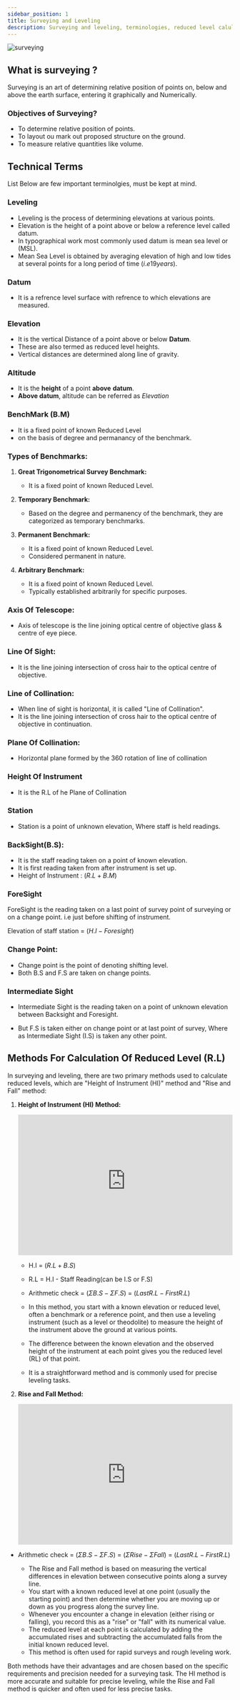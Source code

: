 ```yaml
---
sidebar_position: 1
title: Surveying and Leveling
description: Surveying and leveling, terminologies, reduced level calulation methods.
---
```





<AltSlashPopup/>



![surveying](../assets/surveying_diagram.png)
## What is surveying ?

Surveying is an art of determining relative position of points on, below and above the earth surface, entering it graphically and Numerically.

### Objectives of Surveying?

- To determine relative position of points.
- To layout ou mark out proposed structure on the ground. 
- To measure relative quantities like volume.

## Technical Terms 
List Below are few important terminolgies, must be kept at mind.
### Leveling
- Leveling is the process of determining elevations at various points.
- Elevation is the height of a point above or below a reference level called datum.
- In typographical work most commonly used datum is mean sea level or (MSL).
- Mean Sea Level is obtained by averaging elevation of high and low tides at several points for a long period of time $(i.e 19 years)$.

### Datum
- It is a refrence level surface with refrence to which elevations are measured.

### Elevation
- It is the vertical Distance of a point above or below **Datum**.
- These are also termed as reduced level heights.
- Vertical distances are determined along line of gravity.

### Altitude
- It is the **height** of a point **above** **datum**.
- **Above datum**, altitude can be referred as *Elevation*

### BenchMark (B.M)
- It is a fixed point of known Reduced Level
- on the basis of degree and permanancy of the benchmark. 

### Types of Benchmarks:

1. **Great Trigonometrical Survey Benchmark:**  
   - It is a fixed point of known Reduced Level.

2. **Temporary Benchmark:**  
   - Based on the degree and permanency of the benchmark, they are categorized as temporary benchmarks.

3. **Permanent Benchmark:**  
   - It is a fixed point of known Reduced Level.
   - Considered permanent in nature.

4. **Arbitrary Benchmark:**  
   - It is a fixed point of known Reduced Level.
   - Typically established arbitrarily for specific purposes.

### Axis Of Telescope:
-  Axis of telescope is the line joining optical centre of objective glass & centre of eye piece.

### Line Of Sight:
- It is the line joining intersection of cross hair to the optical centre of objective.

### Line of Collination:
- When line of sight is horizontal, it is called "Line of Collination".
- It is the line joining intersection of cross hair to the optical centre of objective in continuation.

### Plane Of Collination:
- Horizontal plane formed by the 360 rotation of line of collination 

### Height Of Instrument
- It is the R.L of he Plane of Collination

### Station
- Station is a point of unknown elevation, Where staff is held readings.
  
### BackSight(B.S):
- It is the staff reading taken on a point of known elevation.
- It is first reading taken from after instrument is set up.
- Height of Instrument : $(R.L + B.M)$

### ForeSight
ForeSight is the reading taken on a last point of survey point of surveying or on a change point. i.e just before shifting of instrument.

Elevation of staff station = $(H.I - Foresight)$

### Change Point:
- Change point is the point of denoting shifting level.
- Both B.S and F.S are taken on change points.

### Intermediate Sight 
- Intermediate Sight is the reading taken on a point of unknown elevation between Backsight and Foresight.

- But F.S is taken either on change point or at last point of survey, Where as Intermediate Sight (I.S) is taken any other point.

## Methods For Calculation Of Reduced Level (R.L)

In surveying and leveling, there are two primary methods used to calculate reduced levels, which are "Height of Instrument (HI)" method and "Rise and Fall" method:

1. **Height of Instrument (HI) Method:**

    <iframe width="100%" height="315" src="https://www.youtube-nocookie.com/embed/kiOJR_lO-UY?si=ThdUGnMfQENDf0NL" title="YouTube video player" frameborder="0" allow="accelerometer; autoplay; clipboard-write; encrypted-media; gyroscope; picture-in-picture; web-share" allowfullscreen></iframe>

  
  
  
    - H.I = $(R.L + B.S)$ 
    - R.L = H.I - Staff Reading(can be I.S or F.S)
    - Arithmetic check = $(\Sigma B.S - \Sigma F.S)$ = $(Last R.L - First R.L)$
  
   - In this method, you start with a known elevation or reduced level, often a benchmark or a reference point, and then use a leveling instrument (such as a level or theodolite) to measure the height of the instrument above the ground at various points.
   - The difference between the known elevation and the observed height of the instrument at each point gives you the reduced level (RL) of that point.
   - It is a straightforward method and is commonly used for precise leveling tasks.

2. **Rise and Fall Method:**

    <iframe width="100%" height="315" src="https://www.youtube.com/embed/P_nn1ehp_LI?si=cCNzwiE77bLozg80" title="YouTube video player" frameborder="0" allow="accelerometer; autoplay; clipboard-write; encrypted-media; gyroscope; picture-in-picture; web-share" allowfullscreen></iframe>


 - Arithmetic check = $(\Sigma B.S - \Sigma F.S)$ = $(\Sigma Rise - \Sigma Fall)$ = $(Last R.L - First R.L)$ 


   - The Rise and Fall method is based on measuring the vertical differences in elevation between consecutive points along a survey line.
   - You start with a known reduced level at one point (usually the starting point) and then determine whether you are moving up or down as you progress along the survey line.
   - Whenever you encounter a change in elevation (either rising or falling), you record this as a "rise" or "fall" with its numerical value.
   - The reduced level at each point is calculated by adding the accumulated rises and subtracting the accumulated falls from the initial known reduced level.
   - This method is often used for rapid surveys and rough leveling work.

Both methods have their advantages and are chosen based on the specific requirements and precision needed for a surveying task. The HI method is more accurate and suitable for precise leveling, while the Rise and Fall method is quicker and often used for less precise tasks.

